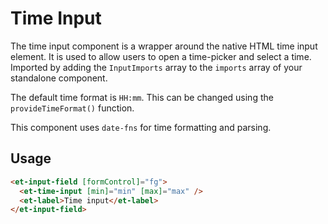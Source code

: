 # Time Input

The time input component is a wrapper around the native HTML time input element. It is used to allow users to open a time-picker and select a time.
Imported by adding the `InputImports` array to the `imports` array of your standalone component.

The default time format is `HH:mm`. This can be changed using the `provideTimeFormat()` function.

This component uses `date-fns` for time formatting and parsing.

## Usage

```html
<et-input-field [formControl]="fg">
  <et-time-input [min]="min" [max]="max" />
  <et-label>Time input</et-label>
</et-input-field>
```
